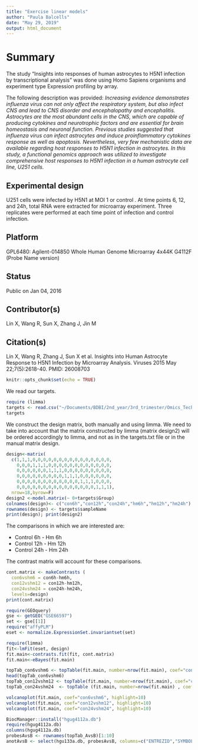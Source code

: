 ```yaml
---
title: "Exercise linear models"
author: "Paula Balcells"
date: "May 29, 2019"
output: html_document
---
```


# Summary
The study "Insights into responses of human astrocytes to H5N1 infection by transcriptional analysis" was done using Homo Sapiens organisms and experiment type	Expression profiling by array.

The following description was provided:	
*Increasing evidence demonstrates influenza virus can not only affect the respiratory system, but also infect CNS and lead to CNS disorder and encephalopathy and encephalitis. Astrocytes are the most abundant cells in the CNS, which are capable of producing cytokines and neurotrophic factors and are essential for brain homeostasis and neuronal function. Previous studies suggested that influenza virus can infect astrocytes and induce proinflammatory cytokines response as well as apoptosis. Nevertheless, very few mechanistic data are available regarding host responses to H5N1 infection in astrocytes. In this study, a functional genomics approach was utilized to investigate comprehensive host responses to H5N1 infection in a human astrocyte cell line, U251 cells.*
 	
## Experimental design	
U251 cells were infected by H5N1 at MOI 1 or control . At time points 6, 12, and 24h, total RNA were extracted for microarray experiment. Three replicates were performed at each time point of infection and control infection.
 	
## Platform
GPL6480:	Agilent-014850 Whole Human Genome Microarray 4x44K G4112F (Probe Name version)

## Status
Public on Jan 04, 2016
 	
## Contributor(s)	
Lin X, Wang R, Sun X, Zhang J, Jin M

## Citation(s)	
Lin X, Wang R, Zhang J, Sun X et al. Insights into Human Astrocyte Response to H5N1 Infection by Microarray Analysis. Viruses 2015 May 22;7(5):2618-40. PMID: 26008703


```r
knitr::opts_chunk$set(echo = TRUE)
```

We read our targets.

```r
require (limma)
targets <- read.csv("~/Documents/BDBI/2nd_year/3rd_trimester/Omics_Techinques/R-practicals-M2/Balcells_Paula-OmicsTechniques/Exercise-1/targets.txt", sep="")
targets
```

We construct the design matrix, both manually and using limma. We need to take into account that the matrix constructed by limma (matrix design2) will be ordered accordingly to limma, and not as in the targets.txt file or in the manual matrix design.

```r
design<-matrix(
  c(1,1,1,0,0,0,0,0,0,0,0,0,0,0,0,0,0,0,
    0,0,0,1,1,1,0,0,0,0,0,0,0,0,0,0,0,0,
    0,0,0,0,0,0,1,1,1,0,0,0,0,0,0,0,0,0,
    0,0,0,0,0,0,0,0,0,1,1,1,0,0,0,0,0,0,
    0,0,0,0,0,0,0,0,0,0,0,0,1,1,1,0,0,0,
    0,0,0,0,0,0,0,0,0,0,0,0,0,0,0,1,1,1),
  nrow=18,byrow=F)
design2 <-model.matrix(~ 0+targets$Group)
colnames(design)<- c("con6h","con12h","con24h","hm6h","hm12h","hm24h")
rownames(design) <- targets$sampleName
print(design); print(design2)
```

The comparisons in which we are interested are:

* Control 6h - Hm 6h
* Control 12h - Hm 12h
* Control 24h - Hm 24h

The contrast matrix will account for these comparisons.

```r
cont.matrix <- makeContrasts (
  con6vshm6 = con6h-hm6h,
  con12vshm12 = con12h-hm12h,
  con24vshm24 = con24h-hm24h,
  levels=design)
print(cont.matrix)
```

```r
require(GEOquery)
gse <- getGEO("GSE66597")
set <- gse[[1]]
require("affyPLM")
eset <- normalize.ExpressionSet.invariantset(set)
```

```r
require(limma)
fit<-lmFit(eset, design)
fit.main<-contrasts.fit(fit, cont.matrix)
fit.main<-eBayes(fit.main)
```

```r
topTab_con6vshm6 <- topTable(fit.main, number=nrow(fit.main), coef="con6vshm6", adjust="fdr");
head(topTab_con6vshm6)
topTab_con12vshm12 <- topTable(fit.main, number=nrow(fit.main), coef="con12vshm12", adjust="fdr"); head(topTab_con12vshm12)
topTab_con24vshm24  <- topTable (fit.main, number=nrow(fit.main) , coef="con24vshm24", adjust="fdr"); head(topTab_con24vshm24)
```

```r
volcanoplot(fit.main, coef="con6vshm6", highlight=10)
volcanoplot(fit.main, coef="con12vshm12", highlight=10)
volcanoplot(fit.main, coef="con24vshm24", highlight=10)
```

```r
BiocManager::install("hgug4112a.db")
require(hgug4112a.db)
columns(hgug4112a.db)
probesAvsB <- rownames(topTab_AvsB)[1:10]
anotAvsB <- select(hgu133a.db, probesAvsB, columns=c("ENTREZID","SYMBOL","GENENAME"))
```


